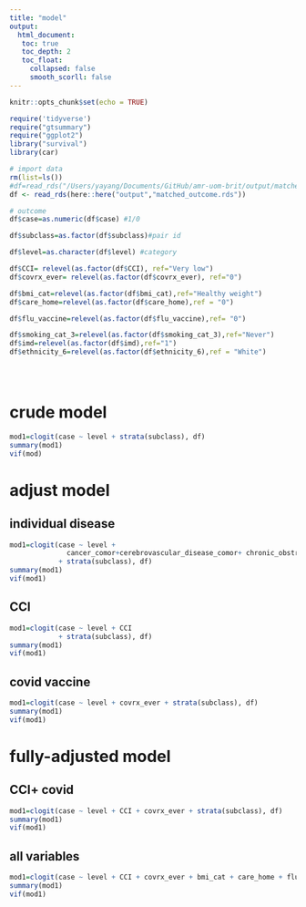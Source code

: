 ```yaml
---
title: "model"
output: 
  html_document:
   toc: true
   toc_depth: 2
   toc_float:
     collapsed: false
     smooth_scorll: false
---
```


```r
knitr::opts_chunk$set(echo = TRUE)
```


```r
require('tidyverse')
require("gtsummary")
require("ggplot2")
library("survival")
library(car)
```

```r
# import data
rm(list=ls())
#df=read_rds("/Users/yayang/Documents/GitHub/amr-uom-brit/output/matched_outcome.rds")
df <- read_rds(here::here("output","matched_outcome.rds"))

```

```r

# outcome
df$case=as.numeric(df$case) #1/0

df$subclass=as.factor(df$subclass)#pair id

df$level=as.character(df$level) #category

df$CCI= relevel(as.factor(df$CCI), ref="Very low")
df$covrx_ever= relevel(as.factor(df$covrx_ever), ref="0")

df$bmi_cat=relevel(as.factor(df$bmi_cat),ref="Healthy weight")
df$care_home=relevel(as.factor(df$care_home),ref = "0")

df$flu_vaccine=relevel(as.factor(df$flu_vaccine),ref= "0")

df$smoking_cat_3=relevel(as.factor(df$smoking_cat_3),ref="Never")
df$imd=relevel(as.factor(df$imd),ref="1")
df$ethnicity_6=relevel(as.factor(df$ethnicity_6),ref = "White")





```


# crude model

```r
mod1=clogit(case ~ level + strata(subclass), df)
summary(mod1)
vif(mod)
```

# adjust model

## individual disease
```r
 
mod1=clogit(case ~ level + 
              cancer_comor+cerebrovascular_disease_comor+ chronic_obstructive_pulmonary_comor+ heart_failure_comor+ connective_tissue_comor+ dementia_comor+ diabetes_comor+ diabetes_complications_comor+ hemiplegia_comor+ hiv_comor+ metastatic_cancer_comor+ mild_liver_comor+ mod_severe_liver_comor+ mod_severe_renal_comor+ mi_comor+ peptic_ulcer_comor+ peripheral_vascular_comor
            + strata(subclass), df)
summary(mod1)
vif(mod1)

```
##  CCI
```r
 
mod1=clogit(case ~ level + CCI 
            + strata(subclass), df)
summary(mod1)
vif(mod1)

```

##  covid vaccine
```r
 
mod1=clogit(case ~ level + covrx_ever + strata(subclass), df)
summary(mod1)
vif(mod1)

```


# fully-adjusted model

## CCI+ covid
```r
 
mod1=clogit(case ~ level + CCI + covrx_ever + strata(subclass), df)
summary(mod1)
vif(mod1)

```

## all variables

```r
 
mod1=clogit(case ~ level + CCI + covrx_ever + bmi_cat + care_home + flu_vaccine + smoking_cat_3 + imd+ ethnicity_6 + strata(subclass), df)
summary(mod1)
vif(mod1)

```
